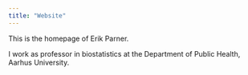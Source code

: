 ```yaml
---
title: "Website"
---
```


This is the homepage of Erik Parner.

I work as professor in biostatistics at the Department of Public Health, Aarhus University.
